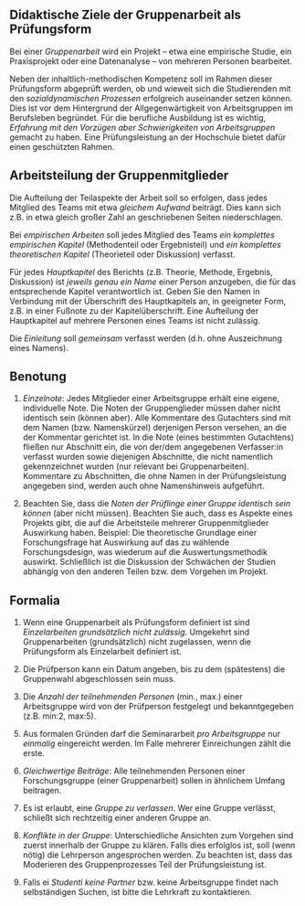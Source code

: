 



## Didaktische Ziele der Gruppenarbeit als Prüfungsform



Bei einer *Gruppenarbeit* wird ein Projekt -- etwa eine empirische Studie, ein Praxisprojekt oder eine Datenanalyse -- von mehreren Personen bearbeitet.

Neben der inhaltlich-methodischen Kompetenz soll im Rahmen dieser Prüfungsform abgeprüft werden, 
ob und wieweit sich die Studierenden mit den *sozialdynamischen Prozessen* erfolgreich auseinander setzen können. 
Dies ist vor dem Hintergrund der Allgegenwärtigkeit von Arbeitsgruppen im Berufsleben begründet. 
Für die berufliche Ausbildung ist es wichtig, *Erfahrung mit den Vorzügen aber Schwierigkeiten von Arbeitsgruppen*  gemacht zu haben.
Eine Prüfungsleistung an der Hochschule bietet dafür einen geschützten Rahmen.



## Arbeitsteilung der Gruppenmitglieder

Die Aufteilung der Teilaspekte der Arbeit soll so erfolgen, dass jedes Mitglied des Teams mit etwa *gleichem Aufwand* beiträgt.
Dies kann sich z.B. in etwa gleich großer Zahl an geschriebenen Seiten niederschlagen.


Bei *empirischen Arbeiten* soll jedes Mitglied des Teams *ein komplettes empirischen Kapitel* (Methodenteil oder Ergebnisteil) und *ein komplettes theoretischen Kapitel* (Theorieteil oder Diskussion) verfasst. 

Für jedes *Hauptkapitel* des Berichts (z.B. Theorie, Methode, Ergebnis, Diskussion) ist *jeweils genau ein Name* einer Person anzugeben, die für das entsprechende Kapitel verantwortlich ist.
Geben Sie den Namen in Verbindung mit der Überschrift des Hauptkapitels an, in geeigneter Form, z.B. in einer Fußnote zu der Kapitelüberschrift.
Eine Aufteilung der Hauptkapitel auf mehrere Personen eines Teams ist nicht zulässig.

Die *Einleitung* soll *gemeinsam* verfasst werden (d.h. ohne Auszeichnung eines Namens).





## Benotung


1. *Einzelnote*: Jedes Mitglieder einer Arbeitsgruppe erhält eine eigene, individuelle Note. Die Noten der Gruppenglieder müssen daher nicht identisch sein (können aber). Alle Kommentare des Gutachters sind mit dem Namen (bzw. Namenskürzel) derjenigen Person versehen, an die der Kommentar gerichtet ist. In die Note (eines bestimmten Gutachtens) fließen nur Abschnitt ein, die von der/dem angegebenen Verfasser:in verfasst wurden sowie diejenigen Abschnitte, die nicht namentlich gekennzeichnet wurden (nur relevant bei Gruppenarbeiten). Kommentare zu Abschnitten, die ohne Namen in der Prüfungsleistung angegeben sind, werden auch ohne Namenshinweis aufgeführt.

2. Beachten Sie, dass die *Noten der Prüflinge einer Gruppe identisch sein können* (aber nicht müssen).
Beachten Sie auch, dass es Aspekte eines Projekts gibt, die auf die Arbeitsteile mehrerer Gruppenmitglieder Auswirkung haben. Beispiel: Die theoretische Grundlage einer Forschungsfrage hat Auswirkung auf das zu wählende Forschungsdesign, was wiederum auf die Auswertungsmethodik auswirkt. Schließlich ist die Diskussion der Schwächen der Studien abhängig von den anderen Teilen bzw. dem Vorgehen im Projekt.



## Formalia


1. Wenn eine Gruppenarbeit als Prüfungsform definiert ist sind *Einzelarbeiten grundsätzlich nicht zulässig*. Umgekehrt sind Gruppenarbeiten (grundsätzlich) nicht zugelassen, wenn die Prüfungsform als Einzelarbeit definiert ist.

1. Die Prüfperson kann ein Datum angeben, bis zu dem (spätestens) die Gruppenwahl abgeschlossen sein muss.

2. Die *Anzahl der teilnehmenden Personen* (min., max.) einer Arbeitsgruppe wird von der Prüfperson festgelegt und bekanntgegeben (z.B. min:2, max:5).

<!-- 3. *Abschnittsverantwortliche*: Jedes Kapitel  muss mit genau einem Namen ausgewiesen sein. Der Namen der/des Autor*in soll als Fußnote an die jeweilige Überschrift angefügt sein. -->

5. Aus formalen Gründen darf die Seminararbeit *pro Arbeitsgruppe* nur *einmalig* eingereicht werden. Im Falle mehrerer Einreichungen zählt die erste.

11. *Gleichwertige Beiträge*: Alle teilnehmenden Personen einer Forschungsgruppe (einer Gruppenarbeit) sollen in ähnlichem Umfang beitragen.

13. Es ist erlaubt, eine *Gruppe zu verlassen*. Wer eine Gruppe verlässt, schließt sich rechtzeitig einer anderen Gruppe an.

14. *Konflikte in der Gruppe*: Unterschiedliche Ansichten zum Vorgehen sind zuerst innerhalb der Gruppe zu klären. Falls dies erfolglos ist, soll (wenn nötig) die Lehrperson angesprochen werden. Zu beachten ist, dass das Moderieren des Gruppenprozesses Teil der Prüfungsleistung ist. 

15. Falls ei *Studenti keine Partner* bzw. keine Arbeitsgruppe findet nach selbständigen Suchen, ist bitte die Lehrkraft zu kontaktieren.

